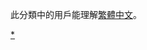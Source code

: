 此分類中的用戶能理解[[繁體中文|繁體中文]]。
{{Babels|zh-Hant|zhname=繁體中文|wikipedia=none|zero=0}}
{{Commons category|User zh-Hant}}

[[Category:Zh_使用者|*]]